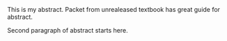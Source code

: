 This is my abstract. Packet from unrealeased textbook has great guide for abstract.  \par

Second paragraph of abstract starts here.
